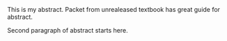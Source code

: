 This is my abstract. Packet from unrealeased textbook has great guide for abstract.  \par

Second paragraph of abstract starts here.
